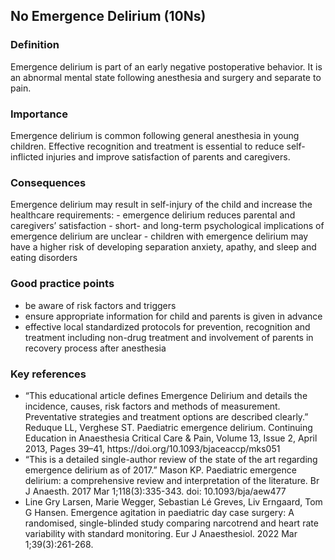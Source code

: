 ## No Emergence Delirium (10Ns)

### Definition
Emergence delirium is part of an early negative postoperative behavior. It is an abnormal mental state following anesthesia and surgery and separate to pain.

### Importance
Emergence delirium is common following general anesthesia in young children. Effective recognition and treatment is essential to reduce self-inflicted injuries and improve satisfaction of parents and caregivers.

### Consequences
Emergence delirium may result in self-injury of the child and increase the healthcare requirements:
-   emergence delirium reduces parental and caregivers' satisfaction
-   short- and long-term psychological implications of emergence delirium are unclear
-   children with emergence delirium may have a higher risk of developing separation anxiety, apathy, and sleep and eating disorders

### Good practice points
-   be aware of risk factors and triggers
-   ensure appropriate information for child and parents is given in advance
-   effective local standardized protocols for prevention, recognition and treatment including non-drug treatment and involvement of parents in recovery process after anesthesia

### Key references
-   "This educational article defines Emergence Delirium and details the incidence, causes, risk factors and methods of measurement. Preventative strategies and treatment options are described clearly." Reduque LL, Verghese ST. Paediatric emergence delirium. Continuing Education in Anaesthesia Critical Care & Pain, Volume 13, Issue 2, April 2013, Pages 39--41, https://doi.org/10.1093/bjaceaccp/mks051
-   "This is a detailed single-author review of the state of the art regarding emergence delirium as of 2017." Mason KP. Paediatric emergence delirium: a comprehensive review and interpretation of the literature. Br J Anaesth. 2017 Mar 1;118(3):335-343. doi: 10.1093/bja/aew477
-   Line Gry Larsen, Marie Wegger, Sebastian Lé Greves, Liv Erngaard, Tom G Hansen. Emergence agitation in paediatric day case surgery: A randomised, single-blinded study comparing narcotrend and heart rate variability with standard monitoring. Eur J Anaesthesiol. 2022 Mar 1;39(3):261-268.

